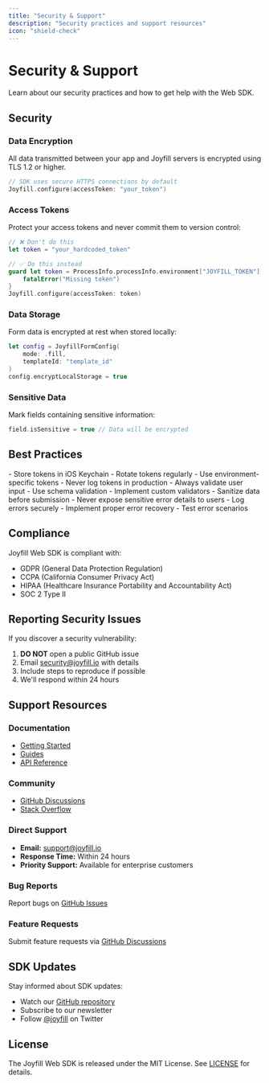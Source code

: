 ```yaml
---
title: "Security & Support"
description: "Security practices and support resources"
icon: "shield-check"
---
```


# Security & Support

Learn about our security practices and how to get help with the Web SDK.

## Security

### Data Encryption

All data transmitted between your app and Joyfill servers is encrypted using TLS 1.2 or higher.

```swift
// SDK uses secure HTTPS connections by default
Joyfill.configure(accessToken: "your_token")
```

### Access Tokens

Protect your access tokens and never commit them to version control:

```swift
// ❌ Don't do this
let token = "your_hardcoded_token"

// ✅ Do this instead
guard let token = ProcessInfo.processInfo.environment["JOYFILL_TOKEN"] else {
    fatalError("Missing token")
}
Joyfill.configure(accessToken: token)
```

### Data Storage

Form data is encrypted at rest when stored locally:

```swift
let config = JoyfillFormConfig(
    mode: .fill,
    templateId: "template_id"
)
config.encryptLocalStorage = true
```

### Sensitive Data

Mark fields containing sensitive information:

```swift
field.isSensitive = true // Data will be encrypted
```

## Best Practices

<AccordionGroup>
  <Accordion title="Token Management">
    - Store tokens in iOS Keychain
    - Rotate tokens regularly
    - Use environment-specific tokens
    - Never log tokens in production
  </Accordion>
  
  <Accordion title="Data Validation">
    - Always validate user input
    - Use schema validation
    - Implement custom validators
    - Sanitize data before submission
  </Accordion>
  
  <Accordion title="Error Handling">
    - Never expose sensitive error details to users
    - Log errors securely
    - Implement proper error recovery
    - Test error scenarios
  </Accordion>
</AccordionGroup>

## Compliance

Joyfill Web SDK is compliant with:
- GDPR (General Data Protection Regulation)
- CCPA (California Consumer Privacy Act)
- HIPAA (Healthcare Insurance Portability and Accountability Act)
- SOC 2 Type II

## Reporting Security Issues

If you discover a security vulnerability:

1. **DO NOT** open a public GitHub issue
2. Email security@joyfill.io with details
3. Include steps to reproduce if possible
4. We'll respond within 24 hours

## Support Resources

### Documentation
- [Getting Started](/web/getting-started/installation)
- [Guides](/web/guides/modes)
- [API Reference](/web/api-reference/overview)

### Community
- [GitHub Discussions](https://github.com/joyfill/joyfill-ios/discussions)
- [Stack Overflow](https://stackoverflow.com/questions/tagged/joyfill)

### Direct Support
- **Email:** support@joyfill.io
- **Response Time:** Within 24 hours
- **Priority Support:** Available for enterprise customers

### Bug Reports
Report bugs on [GitHub Issues](https://github.com/joyfill/joyfill-ios/issues)

### Feature Requests
Submit feature requests via [GitHub Discussions](https://github.com/joyfill/joyfill-ios/discussions/categories/ideas)

## SDK Updates

Stay informed about SDK updates:
- Watch our [GitHub repository](https://github.com/joyfill/joyfill-ios)
- Subscribe to our newsletter
- Follow [@joyfill](https://twitter.com/joyfill) on Twitter

## License

The Joyfill Web SDK is released under the MIT License. See [LICENSE](https://github.com/joyfill/joyfill-ios/blob/main/LICENSE) for details.

